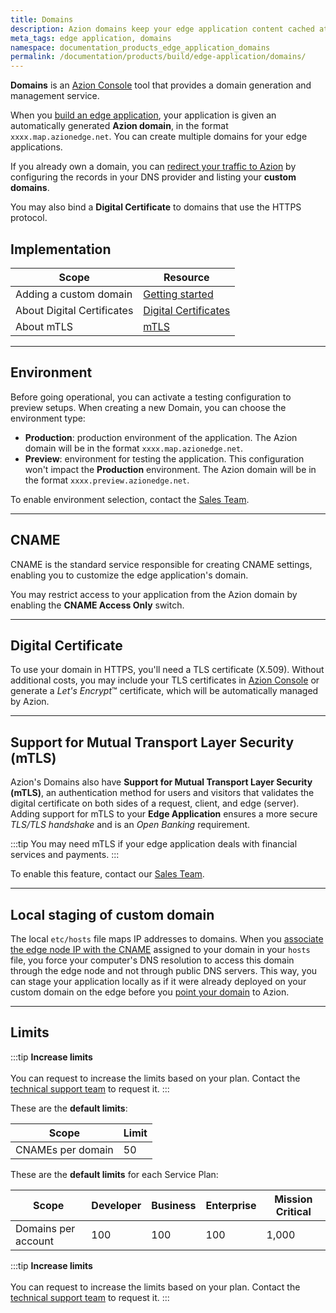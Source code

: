 ```yaml
---
title: Domains
description: Azion domains keep your edge application content cached at the edge and can be customized to fit your needs.
meta_tags: edge application, domains
namespace: documentation_products_edge_application_domains
permalink: /documentation/products/build/edge-application/domains/
---
```


**Domains** is an [Azion Console](https://console.azion.com) tool that provides a domain generation and management service.

When you [build an edge application](/en/documentation/products/getting-started/), your application is given an automatically generated **Azion domain**, in the format `xxxx.map.azionedge.net`. You can create multiple domains for your edge applications.

If you already own a domain, you can [redirect your traffic to Azion](/en/documentation/products/guides/point-domain-to-azion/) by configuring the records in your DNS provider and listing your **custom domains**.

You may also bind a **Digital Certificate** to domains that use the HTTPS protocol.

## Implementation

| Scope | Resource |
| --- | --- |
| Adding a custom domain | [Getting started](/en/documentation/products/getting-started/#step-3-adding-a-custom-domain) |
| About Digital Certificates | [Digital Certificates](/en/documentation/products/secure/edge-firewall/digital-certificates/) |
| About mTLS | [mTLS](/en/documentation/products/secure/edge-firewall/mtls/) |

---

## Environment

Before going operational, you can activate a testing configuration to preview setups. When creating a new Domain, you can choose the environment type:

- **Production**: production environment of the application. The Azion domain will be in the format `xxxx.map.azionedge.net`.
- **Preview**: environment for testing the application. This configuration won't impact the **Production** environment. The Azion domain will be in the format `xxxx.preview.azionedge.net`.

To enable environment selection, contact the [Sales Team](https://www.azion.com/en/contact-sales/).

---

## CNAME

CNAME is the standard service responsible for creating CNAME settings, enabling you to customize the edge application's domain.

You may restrict access to your application from the Azion domain by enabling the **CNAME Access Only** switch.

---

## Digital Certificate

To use your domain in HTTPS, you'll need a TLS certificate (X.509). Without additional costs, you may include your TLS certificates in [Azion Console](http://console.azion.com) or generate a *Let's Encrypt*™ certificate, which will be automatically managed by Azion.

---

## Support for Mutual Transport Layer Security (mTLS)

Azion's Domains also have **Support for Mutual Transport Layer Security (mTLS)**, an authentication method for users and visitors that validates the digital certificate on both sides of a request, client, and edge (server). Adding support for mTLS to your **Edge Application** ensures a more secure *TLS/TLS handshake* and is an *Open Banking* requirement.

:::tip
You may need mTLS if your edge application deals with financial services and payments.
:::

To enable this feature, contact our [Sales Team](https://www.azion.com/en/contact-sales/).

---

## Local staging of custom domain

The local `etc/hosts` file maps IP addresses to domains. When you [associate the edge node IP with the CNAME](/en/documentation/products/guides/stage-edge-application-through-hosts-file/) assigned to your domain in your `hosts` file, you force your computer's DNS resolution to access this domain through the edge node and not through public DNS servers. This way, you can stage your application locally as if it were already deployed on your custom domain on the edge before you [point your domain](/en/documentation/products/guides/point-domain-to-azion/) to Azion.

---

## Limits

:::tip
**Increase limits** <br></br>
You can request to increase the limits based on your plan. Contact the [technical support team](/en/documentation/services/support/) to request it.
:::

These are the **default limits**:

| Scope | Limit |
| --- | --- |
| CNAMEs per domain | 50 |

These are the **default limits** for each Service Plan:

| Scope | Developer | Business | Enterprise | Mission Critical |
| --- | --- | --- | --- | ---|
| Domains per account | 100 | 100 | 100 | 1,000 |

:::tip
**Increase limits** <br></br>
You can request to increase the limits based on your plan. Contact the [technical support team](/en/documentation/services/support/) to request it.
:::


